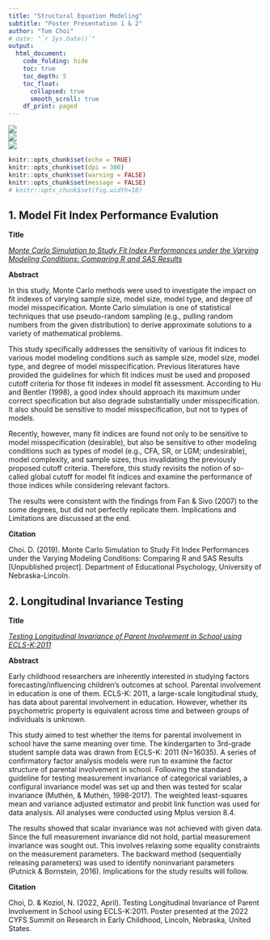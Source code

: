 ```yaml
---
title: "Structural Equation Modeling"
subtitle: "Poster Presentation 1 & 2"
author: "Tom Choi"
# date: "`r Sys.Date()`"
output: 
  html_document: 
    code_folding: hide
    toc: true
    toc_depth: 5
    toc_float: 
      collapsed: true
      smooth_scroll: true
    df_print: paged
---
```


![](https://img.shields.io/badge/Using-Mplus-red) <br>
![](https://img.shields.io/badge/Using-SAS-orange) <br>
![](https://img.shields.io/badge/Using-R-blue)

```r
knitr::opts_chunk$set(echo = TRUE)
knitr::opts_chunk$set(dpi = 300)
knitr::opts_chunk$set(warning = FALSE)
knitr::opts_chunk$set(message = FALSE)
# knitr::opts_chunk$set(fig.width=10)

```



## 1. Model Fit Index Performance Evalution


**Title** 

[*Monte Carlo Simulation to Study Fit Index Performances under the Varying Modeling Conditions: Comparing R and SAS Results*](https://github.com/tomchoi91/SEM-Poster-Presentation/blob/main/documents/sem%20poster_CHOI.pdf)

**Abstract**

In this study, Monte Carlo methods were used to investigate the impact on fit indexes of varying sample size, model size, model type, and degree of model misspecification. Monte Carlo simulation is one of statistical techniques that use pseudo-random sampling (e.g., pulling random numbers from the given distribution) to derive approximate solutions to a variety of mathematical problems.

This study specifically addresses the sensitivity of various fit indices to various model modeling conditions such as sample size, model size, model type, and degree of model misspecification. Previous literatures have provided the guidelines for which fit indices must be used and proposed cutoff criteria for those fit indexes in model fit assessment. According to Hu and Bentler (1998), a good index should approach its maximum under correct specification but also degrade substantially under misspecification. It also should be sensitive to model misspecification, but not to types of models.

Recently, however, many fit indices are found not only to be sensitive to model misspecification (desirable), but also be sensitive to other modeling conditions such as types of model (e.g., CFA, SR, or LGM; undesirable), model complexity, and sample sizes, thus invalidating the previously proposed cutoff criteria. Therefore, this study revisits the notion of so-called global cutoff for model fit indices and examine the performance of those indices while considering relevant factors.

The results were consistent with the findings from Fan & Sivo (2007) to the some degrees, but did not perfectly replicate them. Implications and Limitations are discussed at the end.

**Citation**

Choi. D. (2019). Monte Carlo Simulation to Study Fit Index Performances under the Varying Modeling Conditions: Comparing R and SAS Results [Unpublished project]. Department of Educational Psychology, University of Nebraska-Lincoln.



## 2. Longitudinal Invariance Testing


**Title** 

[*Testing Longitudinal Invariance of Parent Involvement in School using ECLS-K:2011*](https://github.com/tomchoi91/2022-Early-Childhood-Summit-Presentation/blob/main/documents/poster_CHOI.pdf)

**Abstract**

Early childhood researchers are inherently interested in studying factors forecasting/influencing children’s outcomes at school. Parental involvement in education is one of them. ECLS-K: 2011, a large-scale longitudinal study, has data about parental involvement in education. However, whether its psychometric property is equivalent across time and between groups of individuals is unknown. 

This study aimed to test whether the items for parental involvement in school have the same meaning over time. The kindergarten to 3rd-grade student sample data was drawn from ECLS-K: 2011 (N=16035). A series of confirmatory factor analysis models were run to examine the factor structure of parental involvement in school. Following the standard guideline for testing measurement invariance of categorical variables, a configural invariance model was set up and then was tested for scalar invariance (Muthén, & Muthén, 1998-2017). The weighted least-squares mean and variance adjusted estimator and probit link function was used for data analysis. All analyses were conducted using Mplus version 8.4. 

The results showed that scalar invariance was not achieved with given data. Since the full measurement invariance did not hold, partial measurement invariance was sought out. This involves relaxing some equality constraints on the measurement parameters. The backward method (sequentially releasing parameters) was used to identify noninvariant parameters (Putnick & Bornstein, 2016). Implications for the study results will follow.  

**Citation**

Choi, D. & Koziol, N. (2022, April). Testing Longitudinal Invariance of Parent Involvement in School using ECLS-K:2011. Poster presented at the 2022 CYFS Summit on Research in Early Childhood, Lincoln, Nebraska, United States.
